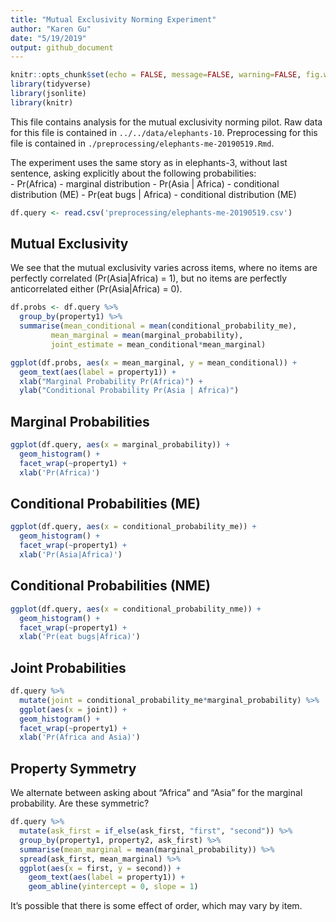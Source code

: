 ```yaml
---
title: "Mutual Exclusivity Norming Experiment"
author: "Karen Gu"
date: "5/19/2019"
output: github_document
---
```


```r
knitr::opts_chunk$set(echo = FALSE, message=FALSE, warning=FALSE, fig.width=10)
library(tidyverse)
library(jsonlite)
library(knitr)
```

This file contains analysis for the mutual exclusivity norming pilot. Raw data for this file is contained in `../../data/elephants-10`. Preprocessing for this file is contained in `./preprocessing/elephants-me-20190519.Rmd`.

The experiment uses the same story as in elephants-3, without last sentence, asking explicitly about the following probabilities:  
- Pr(Africa) - marginal distribution
- Pr(Asia | Africa) - conditional distribution (ME)
- Pr(eat bugs | Africa) - conditional distribution (ME)

```r
df.query <- read.csv('preprocessing/elephants-me-20190519.csv')
```

## Mutual Exclusivity

We see that the mutual exclusivity varies across items, where no items are perfectly correlated (Pr(Asia|Africa) = 1), but no items are perfectly anticorrelated either (Pr(Asia|Africa) = 0).

```r
df.probs <- df.query %>%
  group_by(property1) %>%
  summarise(mean_conditional = mean(conditional_probability_me),
         mean_marginal = mean(marginal_probability),
         joint_estimate = mean_conditional*mean_marginal)

ggplot(df.probs, aes(x = mean_marginal, y = mean_conditional)) +
  geom_text(aes(label = property1)) +
  xlab("Marginal Probability Pr(Africa)") +
  ylab("Conditional Probability Pr(Asia | Africa)")
```

## Marginal Probabilities

```r
ggplot(df.query, aes(x = marginal_probability)) +
  geom_histogram() +
  facet_wrap(~property1) +
  xlab('Pr(Africa)')
```

## Conditional Probabilities (ME)

```r
ggplot(df.query, aes(x = conditional_probability_me)) +
  geom_histogram() +
  facet_wrap(~property1) + 
  xlab('Pr(Asia|Africa)')
```

## Conditional Probabilities (NME)

```r
ggplot(df.query, aes(x = conditional_probability_nme)) +
  geom_histogram() +
  facet_wrap(~property1) +
  xlab('Pr(eat bugs|Africa)')
```

## Joint Probabilities

```r
df.query %>%
  mutate(joint = conditional_probability_me*marginal_probability) %>%
  ggplot(aes(x = joint)) +
  geom_histogram() +
  facet_wrap(~property1) +
  xlab('Pr(Africa and Asia)')
```

## Property Symmetry

We alternate between asking about "Africa" and "Asia" for the marginal probability. Are these symmetric?

```r
df.query %>%
  mutate(ask_first = if_else(ask_first, "first", "second")) %>%
  group_by(property1, property2, ask_first) %>%
  summarise(mean_marginal = mean(marginal_probability)) %>%
  spread(ask_first, mean_marginal) %>%
  ggplot(aes(x = first, y = second)) +
    geom_text(aes(label = property1)) +
    geom_abline(yintercept = 0, slope = 1)
```

It's possible that there is some effect of order, which may vary by item.